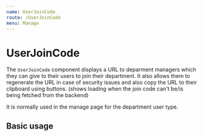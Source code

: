 ```yaml
---
name: UserJoinCode
route: /UserJoinCode
menu: Manage
---
```



# UserJoinCode

The `UserJoinCode` component displays a URL to deparment managers which they can give to their users to join their department. It
also allows them to regenerate the URL in case of security issues and also copy the URL to their clipboard using buttons. (shows loading when
the join code can't be/is being fetched from the backend)

<Props of={UserJoinCode} />

It is normally used in the manage page for the department user type.

## Basic usage

<Playground>
  <UserJoinCode session={null} host="example.com" />
</Playground>
